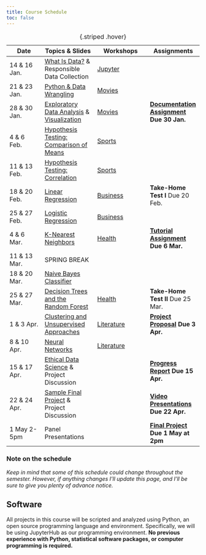 ```yaml
---
title: Course Schedule 
toc: false
---
```


Date|Topics & Slides|Workshops|Assignments
--|---|---|---
14 & 16 Jan.|[What Is Data?](slides/whatisdata.md) & Responsible Data Collection|[Jupyter](jupyterhub.md)|
21 & 23 Jan.|[Python & Data Wrangling](slides/wrangling.md)|[Movies](resources/01_movies1.ipynb)|
28 & 30 Jan.|[Exploratory Data Analysis](slides/eda.md) & [Visualization](slides/visualizing.qmd)|[Movies](resources/01_movies2.ipynb)|**[Documentation Assignment](assignments/documentation.md) Due 30 Jan.**
4 & 6 Feb.|[Hypothesis Testing: Comparison of Means](slides/hypothesis.qmd)|[Sports](resources/02_baseball1.ipynb)|
11 & 13 Feb.|[Hypothesis Testing: Correlation](slides/correlation.qmd)|[Sports](resources/02_baseball2.ipynb)|
18 & 20 Feb.|[Linear Regression](slides/regression.qmd)|[Business](resources/03_airbnb1.ipynb)|**Take-Home Test I** Due 20 Feb.
25 & 27 Feb.|[Logistic Regression](slides/logit.qmd)|[Business](resources/03_airbnb2.ipynb)|
4 & 6 Mar.|[K-Nearest Neighbors](slides/knn.qmd)|[Health](resources/05_health1.ipynb)|**[Tutorial Assignment](assignments/tutorial.md) Due 6 Mar.**
11 & 13 Mar.|SPRING BREAK
18 & 20 Mar.|[Naive Bayes Classifier](slides/naivebayes.md)||
25 & 27 Mar.|[Decision Trees and the Random Forest](slides/randomforest.qmd)|[Health](resources/05_health2.ipynb)|**Take-Home Test II** Due 25 Mar.
1 & 3 Apr.|[Clustering and Unsupervised Approaches](/slides/clustering.qmd)|[Literature](resources/06_lit1.ipynb)|**[Project Proposal](assignments/project-proposal.md) Due 3 Apr.**
8 & 10 Apr.|[Neural Networks](slides/neuralnetworks.md)|[Literature](resources/06_lit2.ipynb)
15 & 17 Apr.|[Ethical Data Science](slides/ethics.qmd) & Project Discussion||**[Progress Report](assignments/progress-report.md) Due 15 Apr.**
22 & 24 Apr.|[Sample Final Project](sample-final-project.ipynb) & Project Discussion||**[Video Presentations](assignments/presentation.md) Due 22 Apr.**
1 May 2-5pm|Panel Presentations||**[Final Project](assignments/final-report.md) Due 1 May at 2pm**

: {.striped .hover}

### Note on the schedule

*Keep in mind that some of this schedule could change throughout the semester. However, if anything changes I'll update this page, and I'll be sure to give you plenty of advance notice.*

## Software

All projects in this course will be scripted and analyzed using Python, an open source programming language and environment. Specifically, we will be using JupyterHub as our programming environment. **No previous experience with Python, statistical software packages, or computer programming is required.**
